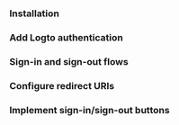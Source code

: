 

<GuideTip />

### Installation

<Installation />

### Add Logto authentication

<AddAuthentication />

### Sign-in and sign-out flows

<SignInAndSignOutFlows />

### Configure redirect URIs

<ConfigureRedirectUris />

### Implement sign-in/sign-out buttons

<ImplementButtons />

<TestYourIntegration sdk=".NET Core (Razor Pages)" />
